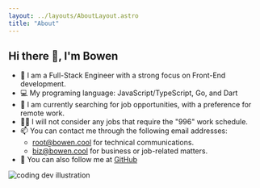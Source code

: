 ```yaml
---
layout: ../layouts/AboutLayout.astro
title: "About"
---
```


## Hi there 👋, I'm Bowen

- 🦄 I am a Full-Stack Engineer with a strong focus on Front-End development.
- 💻 My programing language: JavaScript/TypeScript, Go, and Dart
- 🔭 I am currently searching for job opportunities, with a preference for remote work.
- 🙅‍♂️ I will not consider any jobs that require the "996" work schedule.
- 📫 You can contact me through the following email addresses:
  - root@bowen.cool for technical communications.
  - biz@bowen.cool for business or job-related matters.
- 🔗 You can also follow me at [GitHub](https://github.com/bowencool)

<div>
  <img
    src="/assets/dev.svg"
    class="mx-auto sm:w-1/2"
    alt="coding dev illustration"
  />
</div>

